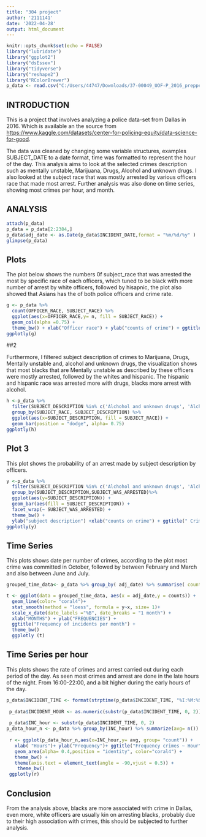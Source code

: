 ---
title: "304 project"
author: '2111141'
date: '2022-04-28'
output: html_document
---

```{r setup, include=FALSE, message=FALSE, comment=NA, include=FALSE}
knitr::opts_chunk$set(echo = FALSE)
library("lubridate")
library("ggplot2")
library("dsEssex")
library("tidyverse")
library("reshape2")
library("RColorBrewer")
p_data <- read.csv("C:/Users/44747/Downloads/37-00049_UOF-P_2016_prepped (1).csv", header =  TRUE)
```

## INTRODUCTION

This is a project that involves analyzing a police data-set from Dallas in 2016. Which is available an the source from  <https://www.kaggle.com/datasets/center-for-policing-equity/data-science-for-good>.

The data was cleaned by changing some variable structures, examples SUBJECT_DATE to a date format, time was formatted to represent the hour of the day. This analysis aims to look at the selected crimes description such as mentally unstable, Marijuana, Drugs, Alcohol and unknown drugs. I also looked at the subject race that was mostly arrested by various officers race that made most arrest. Further analysis was also done on time series, showing most crimes per hour, and month.


## ANALYSIS

```{r}
attach(p_data)
p_data = p_data[2:2384,]
p_data$adj_date <- as.Date(p_data$INCIDENT_DATE,format = "%m/%d/%y" )
glimpse(p_data)
```


##  Plots

The plot below shows the numbers 0f subject_race that was arrested the most by specific race of each officers, which tuned to be black with more number of arrest by white officers, followed by hisapnic, the plot also showed that Asians has the of both police officers and crime rate.

```{r}
g <- p_data %>%  
  count(OFFICER_RACE, SUBJECT_RACE) %>%
  ggplot(aes(x=OFFICER_RACE,y= n, fill = SUBJECT_RACE)) + 
  geom_col(alpha =0.75) +
  theme_bw() + xlab("Officer race") + ylab("counts of crime") + ggtitle("Crime counts ~ Subject race")
ggplotly(g)
```



##2

Furthermore, I filtered subject description of  crimes to Marijuana, Drugs, Mentally unstable and, alcohol and unknown drugs, the visualization shows that most blacks that are Mentally unstable as described by these officers were mostly arrested, followed by the whites and hispanic. The hispanic and hispanic race was arrested more with drugs, blacks more arrest with alcohol. 


```{r pressure, echo=FALSE}
h <-p_data %>%  
  filter(SUBJECT_DESCRIPTION %in% c('Alchohol and unknown drugs', 'Alchohol', 'Marijuana', 'Mentally unstable')) %>% 
  group_by(SUBJECT_RACE, SUBJECT_DESCRIPTION) %>%
  ggplot(aes(x=SUBJECT_DESCRIPTION, fill = SUBJECT_RACE)) +
  geom_bar(position = "dodge", alpha= 0.75)
ggplotly(h)
```


## Plot 3


This plot shows the  probability of an arrest made by subject description by officers.

```{r}
y <-p_data %>% 
  filter(SUBJECT_DESCRIPTION %in% c('Alchohol and unknown drugs', 'Alchohol', 'Marijuana', 'Mentally unstable')) %>%
  group_by(SUBJECT_DESCRIPTION,SUBJECT_WAS_ARRESTED)%>%
  ggplot(aes(y=SUBJECT_DESCRIPTION)) +
  geom_bar(aes(fill = SUBJECT_DESCRIPTION)) +
  facet_wrap(~ SUBJECT_WAS_ARRESTED) +
  theme_bw() +
  ylab("subject description") +xlab("counts on crime") + ggtitle(" Crimes by arrest") +theme_bw()
ggplotly(y)
```

## Time Series

This plots shows date per number of crimes, according to the plot most crime was committed in October, followed by between February and March and also between June and July.  
```{r}
grouped_time_data<- p_data %>% group_by( adj_date) %>% summarise( counts= n())

t <- ggplot(data = grouped_time_data, aes(x = adj_date,y = counts)) +
  geom_line(color= "coral4")+
  stat_smooth(method = "loess", formula = y~x, size= 1)+
  scale_x_date(date_labels ="%B", date_breaks = "1 month") +
  xlab("MONTHS") + ylab("FREQUENCIES") +
  ggtitle("Frequency of incidents per month") +
  theme_bw()
  ggplotly (t)

```
## Time Series per hour

This plots shows the rate of crimes and arrest carried out during each period of the day. As seen most crimes and arrest are done in the late hours of the night. From 16:00-22:00, and a bit higher during the early hours of the day.

 
```{r}
p_data$INCIDENT_TIME <- format(strptime(p_data$INCIDENT_TIME, "%I:%M:%S %p"), "%H:%M:%S")
 
 p_data$INCIDENT_HOUR <- as.numeric(substr(p_data$INCIDENT_TIME, 0, 2))
 
 p_data$INC_hour <- substr(p_data$INCIDENT_TIME, 0, 2)
p_data_hour_n <- p_data %>% group_by(INC_hour) %>% summarize(avg= n())
 
 r <- ggplot(p_data_hour_n,aes(x=INC_hour,y= avg, group= "count")) +      geom_line(size=1,colour ="red") +  
   xlab( "Hours")+ ylab("Frequency")+ ggtitle("Frequency crimes ~ Hour") +
   geom_area(alpha= 0.4,position = "identity", color="coral4") +
   theme_bw() +
   theme(axis.text = element_text(angle = -90,vjust = 0.5)) +
    theme_bw()
 ggplotly(r)
```

## Conclusion

From the analysis above, blacks are more associated with crime in Dallas, even more, white officers are usually kin on arresting blacks, probably due to their high association with crimes, this should be subjected to  further analysis.